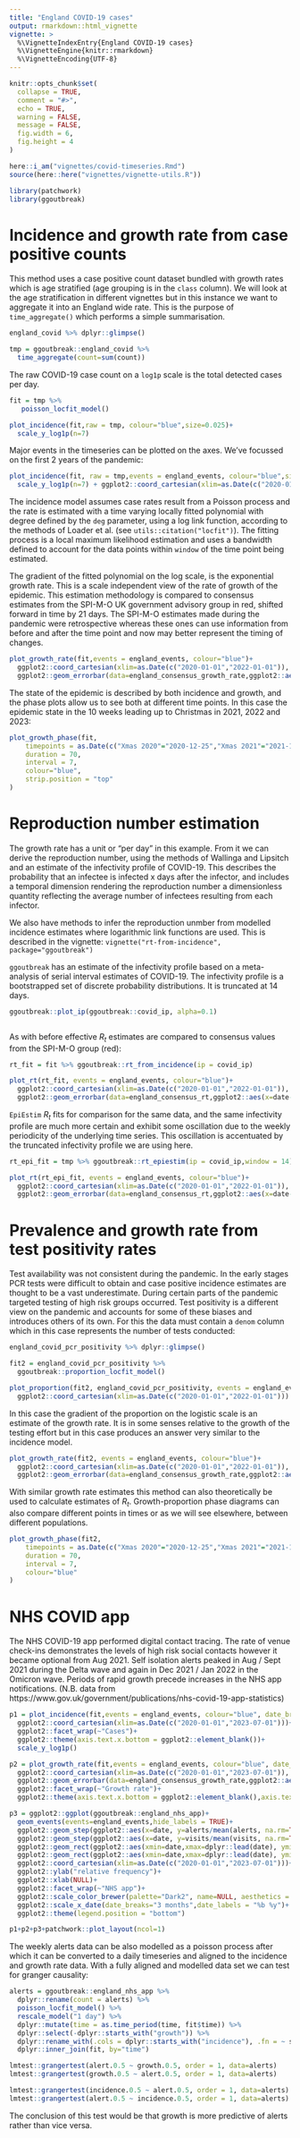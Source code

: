 ```yaml
---
title: "England COVID-19 cases"
output: rmarkdown::html_vignette
vignette: >
  %\VignetteIndexEntry{England COVID-19 cases}
  %\VignetteEngine{knitr::rmarkdown}
  %\VignetteEncoding{UTF-8}
---
```


```r

knitr::opts_chunk$set(
  collapse = TRUE,
  comment = "#>",
  echo = TRUE,
  warning = FALSE,
  message = FALSE,
  fig.width = 6,
  fig.height = 4
)

here::i_am("vignettes/covid-timeseries.Rmd")
source(here::here("vignettes/vignette-utils.R"))

library(patchwork)
library(ggoutbreak)
```

# Incidence and growth rate from case positive counts

This method uses a case positive count dataset bundled with growth rates which
is age stratified (age grouping is in the `class` column). We will look at the
age stratification in different vignettes but in this instance we want to
aggregate it into an England wide rate. This is the purpose of `time_aggregate()`
which performs a simple summarisation.

```r
england_covid %>% dplyr::glimpse()

tmp = ggoutbreak::england_covid %>%
  time_aggregate(count=sum(count))
```

The raw COVID-19 case count on a `log1p` scale is the total detected cases per day.


```r
fit = tmp %>%
   poisson_locfit_model() 

plot_incidence(fit,raw = tmp, colour="blue",size=0.025)+
  scale_y_log1p(n=7)
```

Major events in the timeseries can be plotted on the axes. We've focussed on the first 2 
years of the pandemic:

```r
plot_incidence(fit, raw = tmp,events = england_events, colour="blue",size=0.025)+
  scale_y_log1p(n=7) + ggplot2::coord_cartesian(xlim=as.Date(c("2020-01-01","2022-01-01")))

```

The incidence model assumes case rates result from a Poisson process and the
rate is estimated with a time varying locally fitted polynomial with degree
defined by the `deg` parameter, using a log link function, according to the
methods of Loader et al. (see `utils::citation("locfit")`). The fitting process is a
local maximum likelihood estimation and uses a bandwidth defined to account for
the data points within `window` of the time point being estimated.

The gradient of the fitted polynomial on the log scale, is the exponential
growth rate. This is a scale independent view of the rate of growth of the
epidemic. This estimation methodology is compared to consensus estimates from
the SPI-M-O UK government advisory group in red, shifted forward in time by 21
days. The SPI-M-O estimates made during the pandemic were retrospective whereas
these ones can use information from before and after the time point and now may
better represent the timing of changes.

```r

plot_growth_rate(fit,events = england_events, colour="blue")+
  ggplot2::coord_cartesian(xlim=as.Date(c("2020-01-01","2022-01-01")), ylim=c(-0.15,0.15))+
  ggplot2::geom_errorbar(data=england_consensus_growth_rate,ggplot2::aes(x=date-21,ymin=low,ymax=high),colour="red")

```

The state of the epidemic is described by both incidence and growth, and the phase plots
allow us to see both at different time points. In this case the epidemic state in 
the 10 weeks leading up to Christmas in 2021, 2022 and 2023:

```r


plot_growth_phase(fit,
    timepoints = as.Date(c("Xmas 2020"="2020-12-25","Xmas 2021"="2021-12-25","Xmas 2022"="2022-12-25")),
    duration = 70, 
    interval = 7,
    colour="blue",
    strip.position = "top"
)

```

# Reproduction number estimation

The growth rate has a unit or "per day" in this example. From it we can derive
the reproduction number, using the methods of Wallinga and Lipsitch and an
estimate of the infectivity profile of COVID-19. This describes the probability
that an infectee is infected x days after the infector, and includes a temporal
dimension rendering the reproduction number a dimensionless quantity reflecting 
the average number of infectees resulting from each infector.

We also have methods to infer the reproduction unmber from modelled incidence
estimates where logarithmic link functions are used. This is described in
the vignette: `vignette("rt-from-incidence", package="ggoutbreak")`

`ggoutbreak` has an estimate of the infectivity profile based on a
meta-analysis of serial interval estimates of COVID-19. The infectivity profile
is a bootstrapped set of discrete probability distributions. It is truncated at
14 days.

```r

ggoutbreak::plot_ip(ggoutbreak::covid_ip, alpha=0.1)



```

As with before effective $R_t$ estimates are compared to consensus
values from the SPI-M-O group (red):

```r

rt_fit = fit %>% ggoutbreak::rt_from_incidence(ip = covid_ip)

plot_rt(rt_fit, events = england_events, colour="blue")+
  ggplot2::coord_cartesian(xlim=as.Date(c("2020-01-01","2022-01-01")), ylim=c(0.6,1.6))+
  ggplot2::geom_errorbar(data=england_consensus_rt,ggplot2::aes(x=date-14,ymin=low,ymax=high),colour="red")
```

`EpiEstim` $R_t$ fits for comparison for the same data, and the same infectivity
profile are much more certain and exhibit some oscillation due to the weekly
periodicity of the underlying time series. This oscillation is accentuated by
the truncated infectivity profile we are using here.

```r

rt_epi_fit = tmp %>% ggoutbreak::rt_epiestim(ip = covid_ip,window = 14)

plot_rt(rt_epi_fit, events = england_events, colour="blue")+
  ggplot2::coord_cartesian(xlim=as.Date(c("2020-01-01","2022-01-01")), ylim=c(0.6,1.6))+
  ggplot2::geom_errorbar(data=england_consensus_rt,ggplot2::aes(x=date-7,ymin=low,ymax=high),colour="red")

```

# Prevalence and growth rate from test positivity rates

Test availability was not consistent during the pandemic. In the early stages 
PCR tests were difficult to obtain and case positive incidence estimates are
thought to be a vast underestimate. During certain parts of the pandemic targeted
testing of high risk groups occurred. Test positivity is a different view
on the pandemic and accounts for some of these biases and introduces others 
of its own. For this the data must contain a `denom` column which in this
case represents the number of tests conducted:

```r
england_covid_pcr_positivity %>% dplyr::glimpse()
```


```r

fit2 = england_covid_pcr_positivity %>%
  ggoutbreak::proportion_locfit_model()

plot_proportion(fit2, england_covid_pcr_positivity, events = england_events, size=0.25, colour="blue")+
  ggplot2::coord_cartesian(xlim=as.Date(c("2020-01-01","2022-01-01")))

```

In this case the gradient of the proportion on the logistic scale is an estimate
of the growth rate. It is in some senses relative to the growth of the testing
effort but in this case produces an answer very similar to the incidence model.

```r

plot_growth_rate(fit2, events = england_events, colour="blue")+
  ggplot2::coord_cartesian(xlim=as.Date(c("2020-01-01","2022-01-01")), ylim=c(-0.15,0.15))+
  ggplot2::geom_errorbar(data=england_consensus_growth_rate,ggplot2::aes(x=date-21,ymin=low,ymax=high),colour="red")
```

With similar growth rate estimates this method can also theoretically be used to
calculate estimates of $R_t$. Growth-proportion phase diagrams can also compare
different points in times or as we will see elsewhere, between different
populations.

```r

plot_growth_phase(fit2,
    timepoints = as.Date(c("Xmas 2020"="2020-12-25","Xmas 2021"="2021-12-25","Xmas 2022"="2022-12-25")),
    duration = 70, 
    interval = 7,
    colour="blue"
)

```

# NHS COVID app 

The NHS COVID-19 app performed digital contact tracing. The rate of venue check-ins
demonstrates the levels of high risk social contacts however it became optional
from Aug 2021. Self isolation alerts peaked in Aug / Sept 2021 during the Delta
wave and again in Dec 2021 / Jan 2022 in the Omicron wave. Periods of rapid 
growth precede increases in the NHS app notifications. (N.B. data from 
https://www.gov.uk/government/publications/nhs-covid-19-app-statistics)

```r

p1 = plot_incidence(fit,events = england_events, colour="blue", date_breaks="3 months")+
  ggplot2::coord_cartesian(xlim=as.Date(c("2020-01-01","2023-07-01")))+
  ggplot2::facet_wrap(~"Cases")+
  ggplot2::theme(axis.text.x.bottom = ggplot2::element_blank())+
  scale_y_log1p()

p2 = plot_growth_rate(fit,events = england_events, colour="blue", date_breaks="3 months")+
  ggplot2::coord_cartesian(xlim=as.Date(c("2020-01-01","2023-07-01")), ylim=c(-0.15,0.15))+
  ggplot2::geom_errorbar(data=england_consensus_growth_rate,ggplot2::aes(x=date-21,ymin=low,ymax=high),colour="red")+
  ggplot2::facet_wrap(~"Growth rate")+
  ggplot2::theme(axis.text.x.bottom = ggplot2::element_blank(),axis.text.x.top = ggplot2::element_blank())

p3 = ggplot2::ggplot(ggoutbreak::england_nhs_app)+
  geom_events(events=england_events,hide_labels = TRUE)+
  ggplot2::geom_step(ggplot2::aes(x=date, y=alerts/mean(alerts, na.rm=TRUE),colour="alerts"))+
  ggplot2::geom_step(ggplot2::aes(x=date, y=visits/mean(visits, na.rm=TRUE),colour="venue visits"))+
  ggplot2::geom_rect(ggplot2::aes(xmin=date,xmax=dplyr::lead(date), ymin=0, ymax=alerts/mean(alerts, na.rm=TRUE),fill="alerts"), linewidth=0, alpha=0.2)+
  ggplot2::geom_rect(ggplot2::aes(xmin=date,xmax=dplyr::lead(date), ymin=0, ymax=visits/mean(visits, na.rm=TRUE),fill="venue visits"), linewidth=0, alpha=0.2)+
  ggplot2::coord_cartesian(xlim=as.Date(c("2020-01-01","2023-07-01")))+
  ggplot2::ylab("relative frequency")+
  ggplot2::xlab(NULL)+
  ggplot2::facet_wrap(~"NHS app")+
  ggplot2::scale_color_brewer(palette="Dark2", name=NULL, aesthetics = c("fill","colour"))+
  ggplot2::scale_x_date(date_breaks="3 months",date_labels = "%b %y")+
  ggplot2::theme(legend.position = "bottom")

p1+p2+p3+patchwork::plot_layout(ncol=1)

```

The weekly alerts data can be also modelled as a poisson process after which it 
can be converted to a daily timeseries and aligned to the incidence and growth
rate data. With a fully aligned and modelled data set we can test for 
granger causality:

```r
alerts = ggoutbreak::england_nhs_app %>% 
  dplyr::rename(count = alerts) %>% 
  poisson_locfit_model() %>% 
  rescale_model("1 day") %>%
  dplyr::mutate(time = as.time_period(time, fit$time)) %>%
  dplyr::select(-dplyr::starts_with("growth")) %>%
  dplyr::rename_with(.cols = dplyr::starts_with("incidence"), .fn = ~ stringr::str_replace(.x,"incidence","alert")) %>%
  dplyr::inner_join(fit, by="time")

lmtest::grangertest(alert.0.5 ~ growth.0.5, order = 1, data=alerts)
lmtest::grangertest(growth.0.5 ~ alert.0.5, order = 1, data=alerts)

lmtest::grangertest(incidence.0.5 ~ alert.0.5, order = 1, data=alerts)
lmtest::grangertest(alert.0.5 ~ incidence.0.5, order = 1, data=alerts)

```

The conclusion of this test would be that growth is more predictive of alerts
rather than vice versa.
